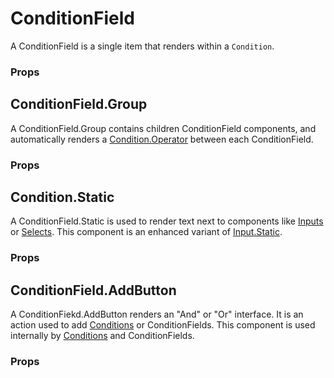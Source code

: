 
<Meta
  title="🛠 Utilities/Condition Blocks/ConditionField"
  component={ConditionField}
/>

# ConditionField

A ConditionField is a single item that renders within a `Condition`.

### Props

<Props of={ConditionField} />

## ConditionField.Group

A ConditionField.Group contains children ConditionField components, and automatically renders a [Condition.Operator](../Condition) between each ConditionField.

### Props

<Props of={ConditionFieldGroup} />

## Condition.Static

A ConditionField.Static is used to render text next to components like [Inputs](../Input) or [Selects](../Select). This component is an enhanced variant of [Input.Static](../Input).

### Props

<Props of={ConditionFieldStatic} />

## ConditionField.AddButton

A ConditionFiekd.AddButton renders an "And" or "Or" interface. It is an action used to add [Conditions](../Condition) or ConditionFields. This component is used internally by [Conditions](../Condition) and ConditionFields.

### Props

<Props of={ConditionFieldAddButton} />
